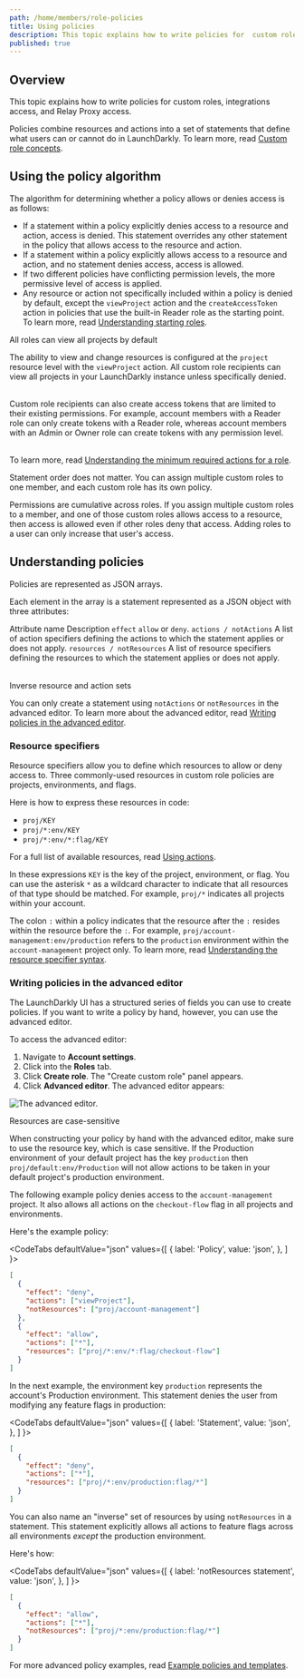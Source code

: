 ```yaml
---
path: /home/members/role-policies
title: Using policies
description: This topic explains how to write policies for  custom roles, integrations access, and Relay Proxy access. Policies combine resources and actions into a set of statements that define what users can or cannot do in LaunchDarkly.
published: true
---
```


## Overview

This topic explains how to write policies for custom roles, integrations access, and Relay Proxy access.

Policies combine resources and actions into a set of statements that define what users can or cannot do in LaunchDarkly. To learn more, read [Custom role concepts](/home/members/role-concepts).

## Using the policy algorithm

The algorithm for determining whether a policy allows or denies access is as follows:

- If a statement within a policy explicitly denies access to a resource and action, access is denied. This statement overrides any other statement in the policy that allows access to the resource and action.
- If a statement within a policy explicitly allows access to a resource and action, and no statement denies access, access is allowed.
- If two different policies have conflicting permission levels, the more permissive level of access is applied.
- Any resource or action not specifically included within a policy is denied by default, except the `viewProject` action and the `createAccessToken` action in policies that use the built-in Reader role as the starting point. To learn more, read [Understanding starting roles](/home/members/role-create#understanding-starting-roles).

<Callout intent="info">
<CalloutTitle>All roles can view all projects by default</CalloutTitle>
<CalloutDescription>

The ability to view and change resources is configured at the `project` resource level with the `viewProject` action. All custom role recipients can view all projects in your LaunchDarkly instance unless specifically denied.<br/><br/>

Custom role recipients can also create access tokens that are limited to their existing permissions. For example, account members with a Reader role can only create tokens with a Reader role, whereas account members with an Admin or Owner role can create tokens with any permission level.<br/><br/>

To learn  more, read [Understanding the minimum required actions for a role](/home/members/role-concepts#understanding-the-minimum-required-actions-for-a-role).

</CalloutDescription>
</Callout>

Statement order does not matter. You can assign multiple custom roles to one member, and each custom role has its own policy.

Permissions are cumulative across roles. If you assign multiple custom roles to a member, and one of those custom roles allows access to a resource, then access is allowed even if other roles deny that access. Adding roles to a user can only increase that user's access.

## Understanding policies

Policies are represented as JSON arrays.

Each element in the array is a statement represented as a JSON object with three attributes:

<Table>
  <TableHeader>
    <TableHeadCell>Attribute name</TableHeadCell>
    <TableHeadCell>Description</TableHeadCell>
  </TableHeader>
  <TableBody>
    <TableRow>
      <TableCell>
        <code>effect</code>
      </TableCell>
      <TableCell><code>allow</code> or <code>deny</code>.</TableCell>
    </TableRow>
    <TableRow>
      <TableCell>
        <code>actions / notActions</code>
      </TableCell>
      <TableCell>
        A list of action specifiers defining the actions to which the statement applies or does not apply.
      </TableCell>
    </TableRow>
    <TableRow>
      <TableCell>
        <code>resources / notResources</code>
      </TableCell>
      <TableCell>
        A list of resource specifiers defining the resources to which the statement applies or does not apply.
      </TableCell>
    </TableRow>
  </TableBody>
</Table>

<Callout intent="info">
<CalloutTitle>Inverse resource and action sets</CalloutTitle>
<CalloutDescription>

You can only create a statement using `notActions` or `notResources` in the advanced editor. To learn more about the advanced editor, read [Writing policies in the advanced editor](#writing-policies-in-the-advanced-editor).

</CalloutDescription>
</Callout>

### Resource specifiers

Resource specifiers allow you to define which resources to allow or deny access to. Three commonly-used resources in custom role policies are projects, environments, and flags.

Here is how to express these resources in code:

- `proj/KEY`
- `proj/*:env/KEY`
- `proj/*:env/*:flag/KEY`

For a full list of available resources, read [Using actions](/home/members/role-actions).

In these expressions `KEY` is the key of the project, environment, or flag. You can use the asterisk `*` as a wildcard character to indicate that all resources of that type should be matched. For example, `proj/*` indicates all projects within your account.

The colon `:` within a policy indicates that the resource after the `:` resides within the resource before the `:`. For example, `proj/account-management:env/production` refers to the `production` environment within the `account-management` project only. To learn more, read [Understanding the resource specifier syntax](/home/members/role-resources#understanding-the-resource-specifier-syntax).

### Writing policies in the advanced editor

The LaunchDarkly UI has a structured series of fields you can use to create policies. If you want to write a policy by hand, however, you can use the advanced editor.

To access the advanced editor:

1. Navigate to **Account settings**.
2. Click into the **Roles** tab.
3. Click **Create role**. The "Create custom role" panel appears.
4. Click **Advanced editor**. The advanced editor appears:

![The advanced editor.](settings-roles-advanced-editor.png)

<Callout intent="alert">
<CalloutTitle>Resources are case-sensitive</CalloutTitle>
<CalloutDescription>

When constructing your policy by hand with the advanced editor, make sure to use the resource key, which is case sensitive. If the Production environment of your default project has the key `production` then `proj/default:env/Production` will not allow actions to be taken in your default project's production environment.

</CalloutDescription>
</Callout>

The following example policy denies access to the `account-management` project. It also allows all actions on the `checkout-flow` flag in all projects and environments.

Here's the example policy:

<CodeTabs
  defaultValue="json"
  values={[
    { label: 'Policy', value: 'json', },
  ]
}>

<CodeTabItem value="json">

```json
[
  {
    "effect": "deny",
    "actions": ["viewProject"],
    "notResources": ["proj/account-management"]
  },
  {
    "effect": "allow",
    "actions": ["*"],
    "resources": ["proj/*:env/*:flag/checkout-flow"]
  }
]
```

</CodeTabItem>
</CodeTabs>

In the next example, the environment key `production` represents the account's Production environment. This statement denies the user from modifying any feature flags in production:

<CodeTabs
  defaultValue="json"
  values={[
    { label: 'Statement', value: 'json', },
  ]
}>

<CodeTabItem value="json">

```json
[
  {
    "effect": "deny",
    "actions": ["*"],
    "resources": ["proj/*:env/production:flag/*"]
  }
]
```

</CodeTabItem>
</CodeTabs>

You can also name an "inverse" set of resources by using `notResources` in a statement. This statement explicitly allows all actions to feature flags across all environments _except_ the production environment.

Here's how:

<CodeTabs
  defaultValue="json"
  values={[
    { label: 'notResources statement', value: 'json', },
  ]
}>

<CodeTabItem value="json">

```json
[
  {
    "effect": "allow",
    "actions": ["*"],
    "notResources": ["proj/*:env/production:flag/*"]
  }
]
```

</CodeTabItem>
</CodeTabs>

For more advanced policy examples, read [Example policies and templates](/home/members/example-policies).
